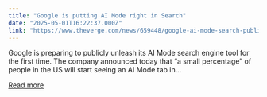 ```yaml
---
title: "Google is putting AI Mode right in Search"
date: "2025-05-01T16:22:37.000Z"
link: "https://www.theverge.com/news/659448/google-ai-mode-search-public-test-us"
---
```


Google is preparing to publicly unleash its AI Mode search engine tool for the first time. The company announced today that “a small percentage” of people in the US will start seeing an AI Mode tab in...

[Read more](https://www.theverge.com/news/659448/google-ai-mode-search-public-test-us)

